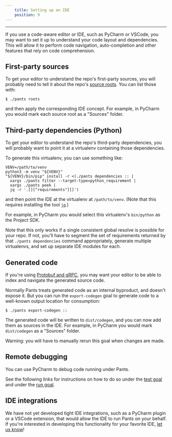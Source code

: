 ```yaml
---
    title: Setting up an IDE
    position: 9
---
```



---

If you use a code-aware editor or IDE, such as PyCharm or VSCode, you may want to set it up to understand your code layout and dependencies. This will allow it to perform code navigation, auto-completion and other features that rely on code comprehension.

## First-party sources

To get your editor to understand the repo's first-party sources, you will probably need to tell it about the repo's [source roots](doc:source-roots). You can list those with:

```shell title="shell"
$ ./pants roots
```

and then apply the corresponding IDE concept. For example, in PyCharm you would mark each source root as a "Sources" folder.

## Third-party dependencies (Python)

To get your editor to understand the repo's third-party dependencies, you will probably want to point it at a virtualenv containing those dependencies.

To generate this virtualenv, you can use something like:

```shell title="shell"
VENV=/path/to/venv
python3 -m venv "${VENV}"
"${VENV}/bin/pip" install -r <(./pants dependencies :: |
  xargs ./pants filter --target-type=python_requirement |
  xargs ./pants peek |
  jq -r '.[]["requirements"][]')
```

and then point the IDE at the virtualenv at `/path/to/venv`. (Note that this requires installing the tool [`jq`](https://github.com/stedolan/jq).)

For example, in PyCharm you would select this virtualenv's `bin/python` as the Project SDK.

Note that this only works if a single consistent global resolve is possible for your repo. If not, you'll have to segment the set of requirements returned by that `./pants dependencies` command appropriately, generate multiple virtualenvs, and set up separate IDE modules for each.

## Generated code

If you're using [Protobuf and gRPC](doc:protobuf), you may want your editor to be able to index and navigate the generated source code.

Normally Pants treats generated code as an internal byproduct, and doesn't expose it. But you can run the `export-codegen` goal to generate code to a well-known output location for consumption:

```shell title="shell"
$ ./pants export-codegen ::
```

The generated code will be written to `dist/codegen`, and you can now add them as sources in the IDE. For example, in PyCharm you would mark `dist/codegen` as a "Sources" folder.

Warning: you will have to manually rerun this goal when changes are made.

## Remote debugging

You can use PyCharm to debug code running under Pants.

See the following links for instructions on how to do so under the [test goal](doc:python-test-goal) and under the [run goal](doc:python-run-goal).

## IDE integrations

We have not yet developed tight IDE integrations, such as a PyCharm plugin or a VSCode extension, that would allow the IDE to run Pants on your behalf. If you're interested in developing this functionality for your favorite IDE, [let us know](doc:the-pants-community)!
